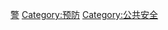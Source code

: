 {{commonscat|Security}}
{{catmore}}

[[Category:社会问题|警]]
[[Category:预防|Category:预防]]
[[Category:公共安全|Category:公共安全]]